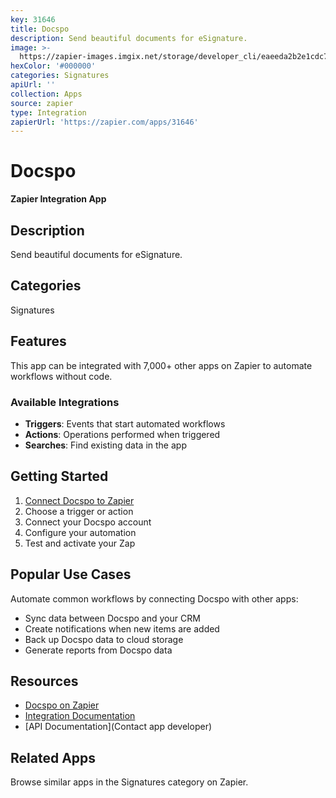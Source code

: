 ```yaml
---
key: 31646
title: Docspo
description: Send beautiful documents for eSignature.
image: >-
  https://zapier-images.imgix.net/storage/developer_cli/eaeeda2b2e1cdc75dc09294d1fb4d58f.png?auto=format%2Ccompress&ixlib=python-3.0.0&q=50
hexColor: '#000000'
categories: Signatures
apiUrl: ''
collection: Apps
source: zapier
type: Integration
zapierUrl: 'https://zapier.com/apps/31646'
---
```

# Docspo

**Zapier Integration App**

## Description

Send beautiful documents for eSignature.

## Categories

Signatures

## Features

This app can be integrated with 7,000+ other apps on Zapier to automate workflows without code.

### Available Integrations

- **Triggers**: Events that start automated workflows
- **Actions**: Operations performed when triggered
- **Searches**: Find existing data in the app

## Getting Started

1. [Connect Docspo to Zapier](https://zapier.com/apps/31646)
2. Choose a trigger or action
3. Connect your Docspo account
4. Configure your automation
5. Test and activate your Zap

## Popular Use Cases

Automate common workflows by connecting Docspo with other apps:

- Sync data between Docspo and your CRM
- Create notifications when new items are added
- Back up Docspo data to cloud storage
- Generate reports from Docspo data

## Resources

- [Docspo on Zapier](https://zapier.com/apps/31646)
- [Integration Documentation](https://zapier.com/apps/31646/integrations)
- [API Documentation](Contact app developer)

## Related Apps

Browse similar apps in the Signatures category on Zapier.
